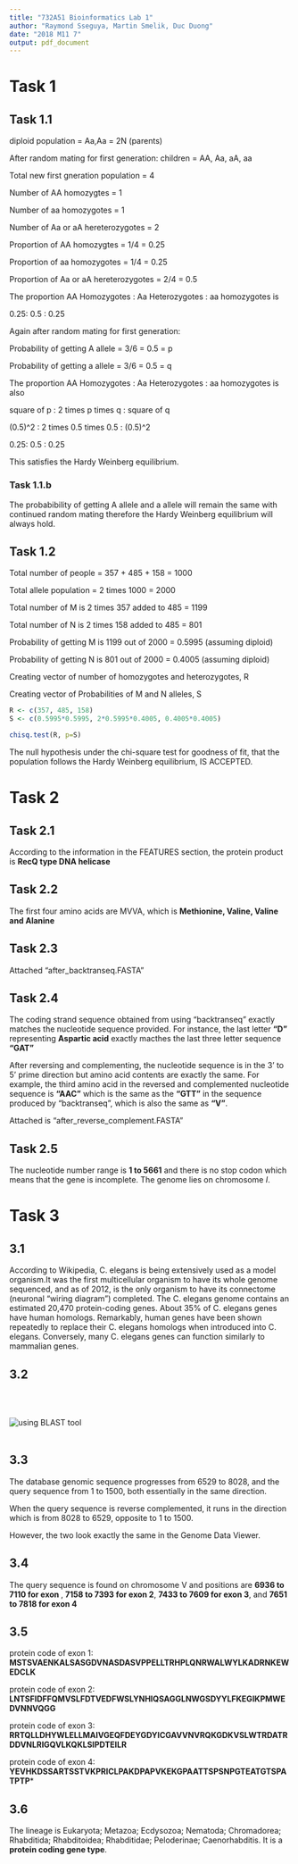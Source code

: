 ```yaml
---
title: "732A51 Bioinformatics Lab 1"
author: "Raymond Sseguya, Martin Smelik, Duc Duong"
date: "2018 M11 7"
output: pdf_document
---
```



# Task 1

## Task 1.1

diploid population = Aa,Aa = 2N (parents)

After random mating for first generation: children = AA, Aa, aA, aa


Total new first gneration population = 4

Number of AA homozygtes = 1

Number of aa homozygotes = 1

Number of Aa or aA hereterozygotes = 2

Proportion of AA homozygtes = 1/4 = 0.25

Proportion of aa homozygotes = 1/4 = 0.25

Proportion of Aa or aA hereterozygotes = 2/4 = 0.5



The proportion AA Homozygotes : Aa Heterozygotes : aa homozygotes is 

0.25: 0.5 : 0.25



Again after random mating for first generation:


Probability of getting A allele = 3/6 = 0.5 = p


Probability of getting a allele = 3/6 = 0.5 = q

The proportion AA Homozygotes : Aa Heterozygotes : aa homozygotes is also

square of p : 2 times p times q : square of q

(0.5)^2 : 2 times 0.5 times 0.5 : (0.5)^2

0.25: 0.5 : 0.25



This satisfies the Hardy Weinberg equilibrium.



### Task 1.1.b

The probabibility of getting A allele and a allele will remain the same with continued random mating therefore the Hardy Weinberg equilibrium will always hold.



## Task 1.2


Total number of people = 357 + 485 + 158 = 1000

Total allele population = 2 times 1000 = 2000

Total number of M is 2 times 357 added to 485 = 1199

Total number of N is 2 times 158 added to 485 = 801

Probability of getting M is 1199 out of 2000 = 0.5995 (assuming diploid)

Probability of getting N is 801 out of 2000 = 0.4005 (assuming diploid)

Creating vector of number of homozygotes and heterozygotes, R

Creating vector of Probabilities of M and N alleles, S

```r
R <- c(357, 485, 158)
S <- c(0.5995*0.5995, 2*0.5995*0.4005, 0.4005*0.4005)

chisq.test(R, p=S)

```

The null hypothesis under the chi-square test for goodness of fit, that the population follows the Hardy Weinberg equilibrium, IS ACCEPTED.



# Task 2

## Task 2.1

According to the information in the FEATURES section, the protein product is **RecQ type DNA helicase**

## Task 2.2

The first four amino acids are MVVA, which is **Methionine, Valine, Valine and Alanine**

## Task 2.3

Attached "after_backtranseq.FASTA"

## Task 2.4

The coding strand sequence obtained from using "backtranseq" exactly matches the nucleotide sequence provided. For instance, the last letter **"D"** representing **Aspartic acid** exactly macthes the last three letter sequence **"GAT"**

After reversing and complementing, the nucleotide sequence is in the 3' to 5' prime direction but amino acid contents are exactly the same. For example, the third amino acid in the reversed and complemented nucleotide sequence is **"AAC"** which is the same as the **"GTT"** in the sequence produced by "backtranseq", which is also the same as **"V"**. 

Attached is "after_reverse_complement.FASTA"


## Task 2.5

The nucleotide number range is **1 to 5661** and there is no stop codon which means that the gene is incomplete. The genome lies on chromosome *I*.




# Task 3

## 3.1

According to Wikipedia, C. elegans is being extensively used as a model organism.It was the first multicellular organism to have its whole genome sequenced, and as of 2012, is the only organism to have its connectome (neuronal "wiring diagram") completed. The C. elegans genome contains an estimated 20,470 protein-coding genes. About 35% of C. elegans genes have human homologs. Remarkably, human genes have been shown repeatedly to replace their C. elegans homologs when introduced into C. elegans. Conversely, many C. elegans genes can function similarly to mammalian genes.


## 3.2

\
\

![**using BLAST tool**](after_BLAST.jpg)
\
\



## 3.3

The database genomic sequence progresses from 6529 to 8028, and the query sequence from 1 to 1500, both essentially in the same direction.

When the query sequence is reverse complemented, it runs in the direction which is from 8028 to 6529, opposite to 1 to 1500.

However, the two look exactly the same in the Genome Data Viewer.


## 3.4

The query sequence is found on chromosome V and positions are **6936 to 7110 for exon **, **7158 to 7393 for exon 2**, **7433 to 7609 for exon 3**, and **7651 to 7818 for exon 4**


## 3.5

protein code of exon 1: **MSTSVAENKALSASGDVNASDASVPPELLTRHPLQNRWALWYLKADRNKEWEDCLK**

protein code of exon 2:
**LNTSFIDFFQMVSLFDTVEDFWSLYNHIQSAGGLNWGSDYYLFKEGIKPMWEDVNNVQGG**

protein code of exon 3:
**RRTQLLDHYWLELLMAIVGEQFDEYGDYICGAVVNVRQKGDKVSLWTRDATRDDVNLRIGQVLKQKLSIPDTEILR**

protein code of exon 4:
**YEVHKDSSARTSSTVKPRICLPAKDPAPVKEKGPAATTSPSNPGTEATGTSPATPTP***




## 3.6

The lineage is Eukaryota; Metazoa; Ecdysozoa; Nematoda; Chromadorea; Rhabditida; Rhabditoidea; Rhabditidae; Peloderinae; Caenorhabditis. It is a **protein coding gene type**.





